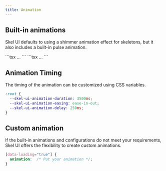 ```yaml
---
title: Animation
---
```



## Built-in animations
Skel UI defaults to using a shimmer animation effect for skeletons, but it also includes a built-in pulse animation.

<Portal>
  <Animations />
</Portal>
<div className="flex [&>*]:flex-1 [&>*]:m-0 divide-x border rounded-b-lg [&_*]:border-0 [&_*]:rounded-none">
    ```tsx
    <body className=""> ... </body>
    ```
    ```tsx
    <body className="skel-ui-pulse"> ... </body>
    ```
</div>

## Animation Timing

The timing of the animation can be customized using CSS variables.
```css title="global.css"
:root {
  --skel-ui-animation-duration: 3500ms;
  --skel-ui-animation-easing: ease-in-out;
  --skel-ui-animation-delay: 250ms;
}
```

## Custom animation

If the built-in animations and configurations do not meet your requirements, Skel UI offers the flexibility to create custom animations.

```css
[data-loading="true"] {
  animation:  /* Put your animation */;
}
```
